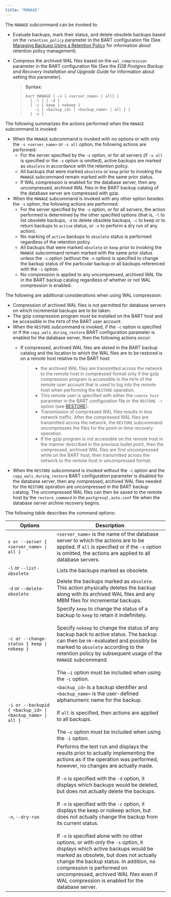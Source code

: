 ```yaml
---
title: "MANAGE"
---
```


<div id="manage" class="registered_link"></div>

The `MANAGE` subcommand can be invoked to:

-   Evaluate backups, mark their status, and delete obsolete backups based on the `retention_policy` parameter in the BART configuration file (See [Managing Backups Using a Retention Policy](../../03_using_bart/02_managing_backups_using_a_retention_policy/#managing_backups_using_a_retention_policy) for information about retention policy management).

-   Compress the archived WAL files based on the `wal_compression` parameter in the BART configuration file (See the *EDB Postgres Backup and Recovery Installation and Upgrade Guide* for information about setting this parameter).

    > **Syntax:**
    >
    > ```text
    > bart MANAGE [ –s { <server_name> | all} ]
    >   [ -l ] [ -d ]
    >   [ -c { keep | nokeep }
    >     -i { <backup_id> | <backup_name> | all } ]
    >   [ -n ]
    > ```

The following summarizes the actions performed when the `MANAGE` subcommand is invoked:

-   When the `MANAGE` subcommand is invoked with no options or with only the `-s <server_name>` or `-s all` option, the following actions are performed:
    -   For the server specified by the `-s` option, or for all servers (if `-s all` is specified or the `-s` option is omitted), active backups are marked as `obsolete` in accordance with the retention policy.
    -   All backups that were marked `obsolete` or `keep` prior to invoking the `MANAGE` subcommand remain marked with the same prior status.
    -   If WAL compression is enabled for the database server, then any uncompressed, archived WAL files in the BART backup catalog of the database server are compressed with gzip.
-   When the `MANAGE` subcommand is invoked with any other option besides the `-s` option, the following actions are performed:
    -   For the server specified by the `-s` option, or for all servers, the action performed is determined by the other specified options (that is, `-l` to list obsolete backups, `-d` to delete obsolete backups, `-c` to keep or to return backups to `active` status, or `-n` to perform a dry run of any action).
    -   No marking of `active` backups to `obsolete` status is performed regardless of the retention policy.
    -   All backups that were marked `obsolete` or `keep` prior to invoking the `MANAGE` subcommand remain marked with the same prior status unless the `-c` option (without the `-n` option) is specified to change the backup status of the particular backup or all backups referenced with the `-i` option.
    -   No compression is applied to any uncompressed, archived WAL file in the BART backup catalog regardless of whether or not WAL compression is enabled.

The following are additional considerations when using WAL compression:

-   Compression of archived WAL files is not permitted for database servers on which incremental backups are to be taken.
-   The gzip compression program must be installed on the BART host and be accessible in the `PATH` of the BART user account.
-   When the `RESTORE` subcommand is invoked, if the `-c` option is specified or if the `copy_wals_during_restore` BART configuration parameter is enabled for the database server, then the following actions occur:
    -   If compressed, archived WAL files are stored in the BART backup catalog and the location to which the WAL files are to be restored is on a remote host relative to the BART host:

        > -   the archived WAL files are transmitted across the network to the remote host in compressed format only if the gzip compression program is accessible in the `PATH` of the remote user account that is used to log into the remote host when performing the `RESTORE` operation.
        > -   This remote user is specified with either the `remote_host` parameter in the BART configuration file or the `RESTORE -r` option (see [RESTORE](../../03_using_bart/03_basic_bart_subcommand_usage/#restore)).
        > -   Transmission of compressed WAL files results in less network traffic. After the compressed WAL files are transmitted across the network, the `RESTORE` subcommand uncompresses the files for the point-in-time recovery operation.
        > -   If the gzip program is not accessible on the remote host in the manner described in the previous bullet point, then the compressed, archived WAL files are first uncompressed while on the BART host, then transmitted across the network to the remote host in uncompressed format.
-   When the `RESTORE` subcommand is invoked without the `-c` option and the `copy_wals_during_restore` BART configuration parameter is disabled for the database server, then any compressed, archived WAL files needed for the `RESTORE` operation are uncompressed in the BART backup catalog. The uncompressed WAL files can then be saved to the remote host by the `restore_command` in the `postgresql.auto.conf` file when the database server archive recovery begins.

The following table describes the command options:

| Options                                                    | Description                                                                                                                                                                                                                                                                                                                                                                                                                                                                                                                                                                                                                                                                                                                                                                                                                           |
| ---------------------------------------------------------- | ------------------------------------------------------------------------------------------------------------------------------------------------------------------------------------------------------------------------------------------------------------------------------------------------------------------------------------------------------------------------------------------------------------------------------------------------------------------------------------------------------------------------------------------------------------------------------------------------------------------------------------------------------------------------------------------------------------------------------------------------------------------------------------------------------------------------------------- |
| `s or --server { <server_name> \| all }`                   | `<server_name>` is the name of the database server to which the actions are to be applied. If `all` is specified or if the `-s` option is omitted, the actions are applied to all database servers.                                                                                                                                                                                                                                                                                                                                                                                                                                                                                                                                                                                                                                   |
| `-l` or `--list-obsolete`                                  | Lists the backups marked as obsolete.                                                                                                                                                                                                                                                                                                                                                                                                                                                                                                                                                                                                                                                                                                                                                                                                 |
| `-d` or `--delete-obsolete`                                | Delete the backups marked as `obsolete`. This action physically deletes the backup along with its archived WAL files and any MBM files for incremental backups.                                                                                                                                                                                                                                                                                                                                                                                                                                                                                                                                                                                                                                                                       |
| `-c or --change-status { keep \| nokeep }`                 | Specify `keep` to change the status of a backup to `keep` to retain it indefinitely. <br /><br /> Specify `nokeep` to change the status of any backup back to active status. The backup can then be re-evaluated and possibly be marked to `obsolete` according to the retention policy by subsequent usage of the `MANAGE` subcommand. <br /><br /> The `–i` option must be included when using the `-c` option.                                                                                                                                                                                                                                                                                                                                                                                                                     |
| `-i or --backupid { <backup_id> \| <backup_name> \| all }` | `<backup_id>` is a backup identifier and `<backup_name>` is the user-defined alphanumeric name for the backup. <br /><br /> If `all` is specified, then actions are applied to all backups. <br /><br /> The `–c` option must be included when using the `-i` option.                                                                                                                                                                                                                                                                                                                                                                                                                                                                                                                                                                 |
| `-n`, `--dry-run`                                          | Performs the test run and displays the results prior to actually implementing the actions as if the operation was performed, however, no changes are actually made. <br /><br /> If `-n` is specified with the `-d` option, it displays which backups would be deleted, but does not actually delete the backups. <br /><br /> If `-n` is specified with the `-c` option, it displays the keep or nokeep action, but does not actually change the backup from its current status. <br /><br /> If `-n` is specified alone with no other options, or with only the `-s` option, it displays which active backups would be marked as obsolete, but does not actually change the backup status. In addition, no compression is performed on uncompressed, archived WAL files even if WAL compression is enabled for the database server. |
